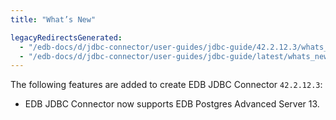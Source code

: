 ```yaml
---
title: "What’s New"

legacyRedirectsGenerated:
  - "/edb-docs/d/jdbc-connector/user-guides/jdbc-guide/42.2.12.3/whats_new.html"
  - "/edb-docs/d/jdbc-connector/user-guides/jdbc-guide/latest/whats_new.html"
---
```


<div id="whats_new" class="registered_link"></div>

The following features are added to create EDB JDBC Connector `42.2.12.3`:

-   EDB JDBC Connector now supports EDB Postgres Advanced Server 13.
